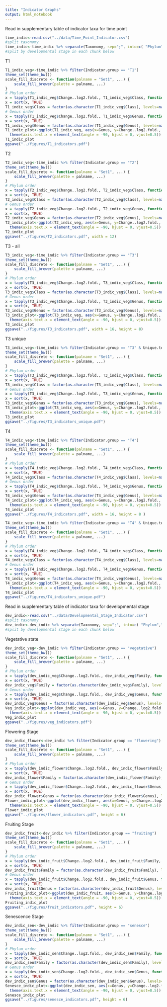 ```yaml
---
title: "Indicator Graphs"
output: html_notebook
---
```


Read in supplementary table of indicator taxa for time point
```r
time_indic<-read.csv("../data/Time_Point_Indicator.csv")
#split taxonomy
time_indic<-time_indic %>% separate(Taxonomy, sep=";", into=c( "Phylum","Class","Order","Family", "Genus" ))
#split by developmental stage in each chunk below
```

T1 
```r
T1_indic_veg<-time_indic %>% filter(Indicator.group == "T1")
theme_set(theme_bw())
scale_fill_discrete <- function(palname = "Set1", ...) {
    scale_fill_brewer(palette = palname, ...)
}
# Phylum order
x = tapply(T1_indic_veg$Change..log2.fold., T1_indic_veg$Class, function(x) max(x))
x = sort(x, TRUE)
T1_indic_veg$Class = factor(as.character(T1_indic_veg$Class), levels=names(x))
# Genus order
x = tapply(T1_indic_veg$Change..log2.fold., T1_indic_veg$Genus, function(x) max(x))
x = sort(x, TRUE)
T1_indic_veg$Genus = factor(as.character(T1_indic_veg$Genus), levels=names(x))
T1_indic_plot<-ggplot(T1_indic_veg, aes(x=Genus, y=Change..log2.fold., color=Class)) + geom_point(size=6) + 
  theme(axis.text.x = element_text(angle = -90, hjust = 0, vjust=0.5)) + ylab("Change Log2 fold")+ theme(axis.text.x = element_text(angle=90, hjust =0.5))
T1_indic_plot
ggsave("../figures/T1_indicators.pdf")
```

T2
```r
T2_indic_veg<-time_indic %>% filter(Indicator.group == "T2")
theme_set(theme_bw())
scale_fill_discrete <- function(palname = "Set1", ...) {
    scale_fill_brewer(palette = palname, ...)
}
# Phylum order
x = tapply(T2_indic_veg$Change..log2.fold., T2_indic_veg$Class, function(x) max(x))
x = sort(x, TRUE)
T2_indic_veg$Class = factor(as.character(T2_indic_veg$Class), levels=names(x))
# Genus order
x = tapply(T2_indic_veg$Change..log2.fold., T2_indic_veg$Genus, function(x) max(x))
x = sort(x, TRUE)
T2_indic_veg$Genus = factor(as.character(T2_indic_veg$Genus), levels=names(x))
T2_indic_plot<-ggplot(T2_indic_veg, aes(x=Genus, y=Change..log2.fold., color=Class)) + geom_point(size=6) + 
  theme(axis.text.x = element_text(angle = -90, hjust = 0, vjust=0.5))  + ylab("Change Log2 fold")+ theme(axis.text.x = element_text(angle=90, hjust =0.5))
T2_indic_plot
ggsave("../figures/T2_indicators.pdf", width = 12)
```

T3 - all
```r
T3_indic_veg<-time_indic %>% filter(Indicator.group == "T3")
theme_set(theme_bw())
scale_fill_discrete <- function(palname = "Set1", ...) {
    scale_fill_brewer(palette = palname, ...)
}
# Phylum order
x = tapply(T3_indic_veg$Change..log2.fold., T3_indic_veg$Class, function(x) max(x))
x = sort(x, TRUE)
T3_indic_veg$Class = factor(as.character(T3_indic_veg$Class), levels=names(x))
# Genus order
x = tapply(T3_indic_veg$Change..log2.fold., T3_indic_veg$Genus, function(x) max(x))
x = sort(x, TRUE)
T3_indic_veg$Genus = factor(as.character(T3_indic_veg$Genus), levels=names(x))
T3_indic_plot<-ggplot(T3_indic_veg, aes(x=Genus, y=Change..log2.fold., color=Class)) + geom_point(size=6) + 
  theme(axis.text.x = element_text(angle = -90, hjust = 0, vjust=0.5))  + ylab("Change Log2 fold")+ theme(axis.text.x = element_text(angle=90, hjust =0.5))
T3_indic_plot
ggsave("../figures/T3_indicators.pdf", width = 16, height = 8)
```
T3 unique
```r
T3_indic_veg<-time_indic %>% filter(Indicator.group == "T3" & Unique.to.group =="*") 
theme_set(theme_bw())
scale_fill_discrete <- function(palname = "Set1", ...) {
    scale_fill_brewer(palette = palname, ...)
}
# Phylum order
x = tapply(T3_indic_veg$Change..log2.fold., T3_indic_veg$Class, function(x) max(x))
x = sort(x, TRUE)
T3_indic_veg$Class = factor(as.character(T3_indic_veg$Class), levels=names(x))
# Genus order
x = tapply(T3_indic_veg$Change..log2.fold., T3_indic_veg$Genus, function(x) max(x))
x = sort(x, TRUE)
T3_indic_veg$Genus = factor(as.character(T3_indic_veg$Genus), levels=names(x))
T3_indic_plot<-ggplot(T3_indic_veg, aes(x=Genus, y=Change..log2.fold., color=Class)) + geom_point(size=6) + 
  theme(axis.text.x = element_text(angle = -90, hjust = 0, vjust=0.5))  + ylab("Change Log2 fold")+ theme(axis.text.x = element_text(angle=90, hjust =0.5))
T3_indic_plot
ggsave("../figures/T3_indicators_unique.pdf")
```
T4
```r
T4_indic_veg<-time_indic %>% filter(Indicator.group == "T4") 
theme_set(theme_bw())
scale_fill_discrete <- function(palname = "Set1", ...) {
    scale_fill_brewer(palette = palname, ...)
}
# Phylum order
x = tapply(T4_indic_veg$Change..log2.fold., T4_indic_veg$Class, function(x) max(x))
x = sort(x, TRUE)
T4_indic_veg$Class = factor(as.character(T4_indic_veg$Class), levels=names(x))
# Genus order
x = tapply(T4_indic_veg$Change..log2.fold., T4_indic_veg$Genus, function(x) max(x))
x = sort(x, TRUE)
T4_indic_veg$Genus = factor(as.character(T4_indic_veg$Genus), levels=names(x))
T4_indic_plot<-ggplot(T4_indic_veg, aes(x=Genus, y=Change..log2.fold., color=Class)) + geom_point(size=6) + 
  theme(axis.text.x = element_text(angle = -90, hjust = 0, vjust=0.5))  + ylab("Change Log2 fold")+ theme(axis.text.x = element_text(angle=90, hjust =0.5))
T4_indic_plot
ggsave("../figures/T4_indicators.pdf", width = 16, height = 8 )
```

```r
T4_indic_veg<-time_indic %>% filter(Indicator.group == "T4" & Unique.to.group=="*") 
theme_set(theme_bw())
scale_fill_discrete <- function(palname = "Set1", ...) {
    scale_fill_brewer(palette = palname, ...)
}
# Phylum order
x = tapply(T4_indic_veg$Change..log2.fold., T4_indic_veg$Class, function(x) max(x))
x = sort(x, TRUE)
T4_indic_veg$Class = factor(as.character(T4_indic_veg$Class), levels=names(x))
# Genus order
x = tapply(T4_indic_veg$Change..log2.fold., T4_indic_veg$Genus, function(x) max(x))
x = sort(x, TRUE)
T4_indic_veg$Genus = factor(as.character(T4_indic_veg$Genus), levels=names(x))
T4_indic_plot<-ggplot(T4_indic_veg, aes(x=Genus, y=Change..log2.fold., color=Class)) + geom_point(size=6) + 
  theme(axis.text.x = element_text(angle = -90, hjust = 0, vjust=0.5))  + ylab("Change Log2 fold")+ theme(axis.text.x = element_text(angle=90, hjust =0.5))
T4_indic_plot
ggsave("../figures/T4_indicators_unique.pdf")
```

Read in supplementary table of indicator taxa for developmental stage
```r
dev_indic<-read.csv("../data/Developmental_Stage_Indicator.csv")
#split taxonomy
dev_indic<-dev_indic %>% separate(Taxonomy, sep=";", into=c( "Phylum","Class","Order","Family", "Genus" ))
#split by developmental stage in each chunk below
```

Vegetative state
```r
dev_indic_veg<-dev_indic %>% filter(Indicator.group == "vegetative")
theme_set(theme_bw())
scale_fill_discrete <- function(palname = "Set1", ...) {
    scale_fill_brewer(palette = palname, ...)
}
# Phylum order
x = tapply(dev_indic_veg$Change..log2.fold., dev_indic_veg$Family, function(x) max(x))
x = sort(x, TRUE)
dev_indic_veg$Family = factor(as.character(dev_indic_veg$Family), levels=names(x))
# Genus order
x = tapply(dev_indic_veg$Change..log2.fold., dev_indic_veg$Genus, function(x) max(x))
x = sort(x, TRUE)
dev_indic_veg$Genus = factor(as.character(dev_indic_veg$Genus), levels=names(x))
Veg_indic_plot<-ggplot(dev_indic_veg, aes(x=Genus, y=Change..log2.fold., color=Family)) + geom_point(size=6) + 
  theme(axis.text.x = element_text(angle = -90, hjust = 0, vjust=0.5)) + ylim(-3,1) + ylab("Change Log2 fold")+ theme(axis.text.x = element_text(angle=90, hjust =0.5))
Veg_indic_plot
ggsave("../figures/veg_indicators.pdf")
```

Flowering Stage
```r
dev_indic_flower<-dev_indic %>% filter(Indicator.group == "flowering")
theme_set(theme_bw())
scale_fill_discrete <- function(palname = "Set1", ...) {
    scale_fill_brewer(palette = palname, ...)
}
# Phylum order
x = tapply(dev_indic_flower$Change..log2.fold., dev_indic_flower$Family, function(x) max(x))
x = sort(x, TRUE)
dev_indic_flower$Family = factor(as.character(dev_indic_flower$Family), levels=names(x))
# Genus order
x = tapply(dev_indic_flower$Change..log2.fold., dev_indic_flower$Genus, function(x) max(x))
x = sort(x, TRUE)
dev_indic_flower$Genus = factor(as.character(dev_indic_flower$Genus), levels=names(x))
Flower_indic_plot<-ggplot(dev_indic_flower, aes(x=Genus, y=Change..log2.fold., color=Family)) + geom_point(size=6) + 
  theme(axis.text.x = element_text(angle = -90, hjust = 0, vjust=0.5))  + ylab("Change Log2 fold") + theme(axis.text.x = element_text(angle=90, hjust =0.5))
Flower_indic_plot
ggsave("../figures/flower_indicators.pdf", height = 6)
```

Fruiting Stage
```r
dev_indic_fruit<-dev_indic %>% filter(Indicator.group == "fruiting")
theme_set(theme_bw())
scale_fill_discrete <- function(palname = "Set1", ...) {
    scale_fill_brewer(palette = palname, ...)
}
# Phylum order
x = tapply(dev_indic_fruit$Change..log2.fold., dev_indic_fruit$Family, function(x) max(x))
x = sort(x, TRUE)
dev_indic_fruit$Family = factor(as.character(dev_indic_fruit$Family), levels=names(x))
# Genus order
x = tapply(dev_indic_fruit$Change..log2.fold., dev_indic_fruit$Genus, function(x) max(x))
x = sort(x, TRUE)
dev_indic_fruit$Genus = factor(as.character(dev_indic_fruit$Genus), levels=names(x))
Fruiting_indic_plot<-ggplot(dev_indic_fruit, aes(x=Genus, y=Change..log2.fold., color=Family)) + geom_point(size=6) + 
  theme(axis.text.x = element_text(angle = -90, hjust = 0, vjust=0.5))  + ylab("Change Log2 fold") + theme(axis.text.x = element_text(angle=90, hjust =0.5))
Fruiting_indic_plot
ggsave("../figures/fruit_indicators.pdf", height = 6)
```
Senescence Stage
```r
dev_indic_sen<-dev_indic %>% filter(Indicator.group == "senesce")
theme_set(theme_bw())
scale_fill_discrete <- function(palname = "Set1", ...) {
    scale_fill_brewer(palette = palname, ...)
}
# Phylum order
x = tapply(dev_indic_sen$Change..log2.fold., dev_indic_sen$Family, function(x) max(x))
x = sort(x, TRUE)
dev_indic_sen$Family = factor(as.character(dev_indic_sen$Family), levels=names(x))
# Genus order
x = tapply(dev_indic_sen$Change..log2.fold., dev_indic_sen$Genus, function(x) max(x))
x = sort(x, TRUE)
dev_indic_sen$Genus = factor(as.character(dev_indic_sen$Genus), levels=names(x))
Senesce_indic_plot<-ggplot(dev_indic_sen, aes(x=Genus, y=Change..log2.fold., color=Family)) + geom_point(size=6) + 
  theme(axis.text.x = element_text(angle = -90, hjust = 0, vjust=0.5))  + ylab("Change Log2 fold") + theme(axis.text.x = element_text(angle=90, hjust =0.5))
Senesce_indic_plot
ggsave("../figures/senesce_indicators.pdf", height = 6)
```